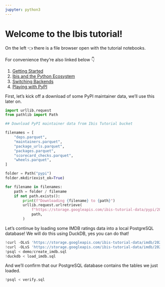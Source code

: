 ```yaml
---
jupyter: python3
---
```


# Welcome to the Ibis tutorial!

On the left 👈 there is a file browser open with the tutorial notebooks.

For convenience they're also linked below 👇

1. [Getting Started](./01%20-%20Getting%20Started.ipynb)
1. [Ibis and the Python Ecosystem](./02%20-%20Ibis%20and%20the%20Python%20Ecosystem.ipynb)
1. [Switching Backends](./03%20-%20Switching%20Backends.ipynb)
1. [Playing with PyPI](./04%20-%20Playing%20with%20PyPI.ipynb)


First, let's kick off a download of some PyPI maintainer data, we'll use this later on.

```python
import urllib.request
from pathlib import Path

## Download PyPI maintainer data from Ibis Tutorial bucket

filenames = [
    "deps.parquet",
    "maintainers.parquet",
    "package_urls.parquet",
    "packages.parquet",
    "scorecard_checks.parquet",
    "wheels.parquet",
]

folder = Path("pypi")
folder.mkdir(exist_ok=True)

for filename in filenames:
    path = folder / filename
    if not path.exists():
        print(f"Downloading {filename} to {path}")
        urllib.request.urlretrieve(
            f"https://storage.googleapis.com/ibis-tutorial-data/pypi/2024-04-24/{filename}",
            path,
        )
```

Let's continue by loading some IMDB ratings data into a local PostgreSQL database!
We will do this using DuckDB, yes you can do that!

```python
!curl -OLsS 'https://storage.googleapis.com/ibis-tutorial-data/imdb/2024-03-22/imdb_title_ratings.parquet'
!curl -OLsS 'https://storage.googleapis.com/ibis-tutorial-data/imdb/2024-03-22/imdb_title_basics.parquet'
!psql < demo/create_imdb.sql
!duckdb < load_imdb.sql
```

And we'll confirm that our PostgreSQL database contains the tables we just loaded.

```python
!psql < verify.sql
```
